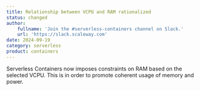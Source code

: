 ```yaml
---
title: Relationship between VCPU and RAM rationalized
status: changed
author:
    fullname: 'Join the #serverless-containers channel on Slack.'
    url: 'https://slack.scaleway.com'
date: 2024-09-19
category: serverless
product: containers
---
```


Serverless Containers now imposes constraints on RAM based on the selected VCPU. This is in order to promote coherent usage of memory and power.

